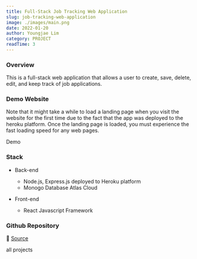 ```yaml
---
title: Full-Stack Job Tracking Web Application
slug: job-tracking-web-application
image: ./images/main.png
date: 2022-01-20
author: Youngjae Lim
category: PROJECT
readTime: 3
---
```



### Overview

This is a full-stack web application that allows a user to create, save, delete, edit, and keep track of job applications.

### Demo Website

Note that it might take a while to load a landing page when you visit the website for the first time due to the fact that the app was deployed to the heroku platform. Once the landing page is loaded, you must experience the fast loading speed for any web pages.

<Link to='https://jobtrak-prod.herokuapp.com/' className='btn'>
 Demo
</Link>

### Stack

- Back-end
  - Node.js, Express.js deployed to Heroku platform
  - Monogo Database Atlas Cloud

- Front-end
  - React Javascript Framework

### Github Repository

💁 [Source](https://github.com/youngjae-lim/mern-stack-jobtrak)

<Link to='/projects' className='btn center-btn'>
  all projects
</Link>
